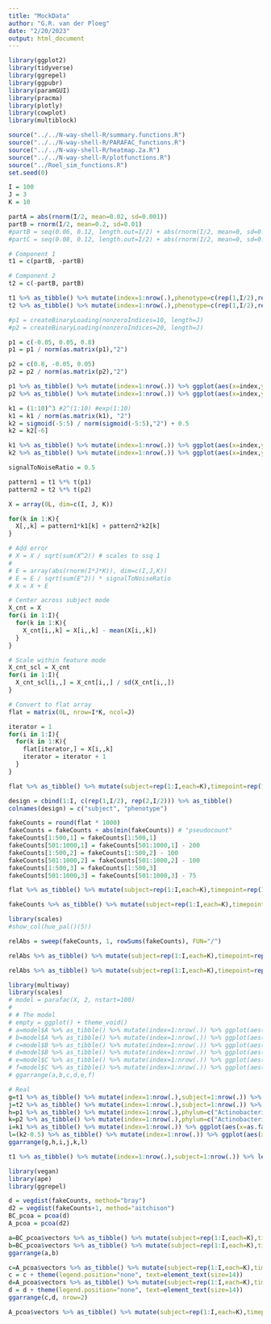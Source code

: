 ```yaml
---
title: "MockData"
author: "G.R. van der Ploeg"
date: "2/20/2023"
output: html_document
---
```


```r
library(ggplot2)
library(tidyverse)
library(ggrepel)
library(ggpubr)
library(paramGUI)
library(pracma)
library(plotly)
library(cowplot)
library(multiblock)

source("../../N-way-shell-R/summary.functions.R")
source("../../N-way-shell-R/PARAFAC_functions.R")
source("../../N-way-shell-R/heatmap.2a.R")
source("../../N-way-shell-R/plotfunctions.R")
source("../Roel_sim_functions.R")
set.seed(0)
```

```r
I = 100
J = 3
K = 10
```

```r

partA = abs(rnorm(I/2, mean=0.02, sd=0.001))
partB = rnorm(I/2, mean=0.2, sd=0.01)
#partB = seq(0.06, 0.12, length.out=I/2) + abs(rnorm(I/2, mean=0, sd=0.001))
#partC = seq(0.08, 0.12, length.out=I/2) + abs(rnorm(I/2, mean=0, sd=0.001))

# Component 1
t1 = c(partB, -partB)

# Component 2
t2 = c(-partB, partB)

t1 %>% as_tibble() %>% mutate(index=1:nrow(.),phenotype=c(rep(1,I/2),rep(2,I/2))) %>% ggplot(aes(x=index,y=value,fill=as.factor(phenotype))) + geom_bar(stat="identity")
t2 %>% as_tibble() %>% mutate(index=1:nrow(.),phenotype=c(rep(1,I/2),rep(2,I/2))) %>% ggplot(aes(x=index,y=value,fill=as.factor(phenotype))) + geom_bar(stat="identity")
```

```r
#p1 = createBinaryLoading(nonzeroIndices=10, length=J)
#p2 = createBinaryLoading(nonzeroIndices=20, length=J)

p1 = c(-0.05, 0.05, 0.8)
p1 = p1 / norm(as.matrix(p1),"2")

p2 = c(0.8, -0.05, 0.05)
p2 = p2 / norm(as.matrix(p2),"2")

p1 %>% as_tibble() %>% mutate(index=1:nrow(.)) %>% ggplot(aes(x=index,y=value)) + geom_bar(stat="identity")
p2 %>% as_tibble() %>% mutate(index=1:nrow(.)) %>% ggplot(aes(x=index,y=value)) + geom_bar(stat="identity")
```

```r
k1 = (1:10)^3 #2^(1:10) #exp(1:10)
k1 = k1 / norm(as.matrix(k1), "2")
k2 = sigmoid(-5:5) / norm(sigmoid(-5:5),"2") + 0.5
k2 = k2[-6]

k1 %>% as_tibble() %>% mutate(index=1:nrow(.)) %>% ggplot(aes(x=index,y=value)) + geom_line()
k2 %>% as_tibble() %>% mutate(index=1:nrow(.)) %>% ggplot(aes(x=index,y=value)) + geom_line()
```

```r
signalToNoiseRatio = 0.5

pattern1 = t1 %*% t(p1)
pattern2 = t2 %*% t(p2)

X = array(0L, dim=c(I, J, K))

for(k in 1:K){
  X[,,k] = pattern1*k1[k] + pattern2*k2[k]
}

# Add error
# X = X / sqrt(sum(X^2)) # scales to ssq 1
# 
# E = array(abs(rnorm(I*J*K)), dim=c(I,J,K))
# E = E / sqrt(sum(E^2)) * signalToNoiseRatio
# X = X + E

# Center across subject mode
X_cnt = X
for(i in 1:I){
  for(k in 1:K){
    X_cnt[i,,k] = X[i,,k] - mean(X[i,,k])
  }
}

# Scale within feature mode
X_cnt_scl = X_cnt
for(i in 1:I){
  X_cnt_scl[i,,] = X_cnt[i,,] / sd(X_cnt[i,,])
}

```

```r
# Convert to flat array
flat = matrix(0L, nrow=I*K, ncol=J)

iterator = 1
for(i in 1:I){
  for(k in 1:K){
    flat[iterator,] = X[i,,k]
    iterator = iterator + 1
  }
}

flat %>% as_tibble() %>% mutate(subject=rep(1:I,each=K),timepoint=rep(1:K,I)) %>% pivot_longer(-c(subject,timepoint)) %>% ggplot(aes(x=as.factor(timepoint),y=value,col=as.factor(subject),group=subject)) + facet_wrap(vars(name)) + geom_line()
```
```r
design = cbind(1:I, c(rep(1,I/2), rep(2,I/2))) %>% as_tibble()
colnames(design) = c("subject", "phenotype")

fakeCounts = round(flat * 1000)
fakeCounts = fakeCounts + abs(min(fakeCounts)) # "pseudocount"
fakeCounts[1:500,1] = fakeCounts[1:500,1]
fakeCounts[501:1000,1] = fakeCounts[501:1000,1] - 200
fakeCounts[1:500,2] = fakeCounts[1:500,2] - 100
fakeCounts[501:1000,2] = fakeCounts[501:1000,2] - 100
fakeCounts[1:500,3] = fakeCounts[1:500,3]
fakeCounts[501:1000,3] = fakeCounts[501:1000,3] - 75

flat %>% as_tibble() %>% mutate(subject=rep(1:I,each=K),timepoint=rep(1:K,I)) %>% pivot_longer(-c(subject,timepoint)) %>% left_join(design) %>% group_by(phenotype,timepoint,name) %>% summarise(m=mean(value),s=sd(value)) %>% ggplot(aes(x=as.factor(timepoint),y=m,col=as.factor(name))) + facet_wrap(vars(phenotype)) + geom_point() + geom_errorbar(aes(ymin=m-s,ymax=m+s))

fakeCounts %>% as_tibble() %>% mutate(subject=rep(1:I,each=K),timepoint=rep(1:K,I)) %>% pivot_longer(-c(subject,timepoint)) %>% left_join(design) %>% group_by(phenotype,timepoint,name) %>% summarise(m=mean(value),s=sd(value)) %>% ggplot(aes(x=as.factor(timepoint),y=m,col=as.factor(name))) + facet_wrap(vars(phenotype)) + geom_point() + geom_errorbar(aes(ymin=m-s,ymax=m+s))
```

```r
library(scales)
#show_col(hue_pal()(5))

relAbs = sweep(fakeCounts, 1, rowSums(fakeCounts), FUN="/")

relAbs %>% as_tibble() %>% mutate(subject=rep(1:I,each=K),timepoint=rep(1:K,I)) %>% pivot_longer(-c(subject,timepoint)) %>% filter(subject %in% c(1,51)) %>% mutate(case_control = c(rep("Case", 30), rep("Control", 30))) %>% ggplot(aes(x=as.factor(timepoint),y=value,fill=as.factor(name))) + facet_wrap(vars(case_control), nrow=I) + geom_bar(stat="identity", col="black") + scale_fill_manual(name="Phylum", labels=c("Actinobacteria", "Bacteroidetes", "Proteobacteria"), values=c("#A3A500", "#E76BF3", "#00BF7D")) + ylab("Relative abundance") + xlab("Time point") + theme(text=element_text(size=14))

relAbs %>% as_tibble() %>% mutate(subject=rep(1:I,each=K),timepoint=rep(1:K,I)) %>% pivot_longer(-c(subject,timepoint)) %>% filter(subject %in% c(1,51)) %>% mutate(case_control = c(rep("Cases", 30), rep("Controls", 30))) %>% ggplot(aes(x=as.factor(timepoint),y=value,fill=as.factor(name))) + facet_wrap(vars(case_control), nrow=I) + geom_bar(stat="identity", col="black") + scale_fill_manual(name="Phylum", labels=c("Actinobacteria", "Bacteroidetes", "Proteobacteria"), values=c("#A3A500", "#E76BF3", "#00BF7D")) + ylab("Relative abundance") + xlab("Time point") + theme(legend.position="none", text=element_text(size=14))
```

```r
library(multiway)
library(scales)
# model = parafac(X, 2, nstart=100)
# 
# # The model
# empty = ggplot() + theme_void()
# a=model$A %>% as_tibble() %>% mutate(index=1:nrow(.)) %>% ggplot(aes(x=index,y=V1)) + geom_bar(stat="identity")
# b=model$A %>% as_tibble() %>% mutate(index=1:nrow(.)) %>% ggplot(aes(x=index,y=V2)) + geom_bar(stat="identity")
# c=model$B %>% as_tibble() %>% mutate(index=1:nrow(.)) %>% ggplot(aes(x=index,y=V1)) + geom_bar(stat="identity")
# d=model$B %>% as_tibble() %>% mutate(index=1:nrow(.)) %>% ggplot(aes(x=index,y=V2)) + geom_bar(stat="identity")
# e=model$C %>% as_tibble() %>% mutate(index=1:nrow(.)) %>% ggplot(aes(x=index,y=V1)) + geom_bar(stat="identity")
# f=model$C %>% as_tibble() %>% mutate(index=1:nrow(.)) %>% ggplot(aes(x=index,y=V2)) + geom_bar(stat="identity")
# ggarrange(a,b,c,d,e,f)

# Real
g=t1 %>% as_tibble() %>% mutate(index=1:nrow(.),subject=1:nrow(.)) %>% left_join(design) %>% ggplot(aes(x=index,y=value,fill=as.factor(phenotype))) + geom_bar(stat="identity") + theme(legend.position="none",text=element_text(size=14)) + ylab("Component 1 loading") + xlab("")
j=t2 %>% as_tibble() %>% mutate(index=1:nrow(.),subject=1:nrow(.)) %>% left_join(design) %>% ggplot(aes(x=index,y=value,fill=as.factor(phenotype))) + geom_bar(stat="identity") + theme(legend.position="none",text=element_text(size=14)) + ylab("Component 2 loading") + xlab("Subject index")
h=p1 %>% as_tibble() %>% mutate(index=1:nrow(.),phylum=c("Actinobacteria", "Bacteroidetes", "Proteobacteria")) %>% ggplot(aes(x=index,y=value,fill=as.factor(phylum))) + geom_bar(stat="identity") + ylab("") + xlab("") + scale_fill_manual(name="Phylum", labels=c("Actinobacteria", "Bacteroidetes", "Proteobacteria"), values=c("#A3A500", "#E76BF3", "#00BF7D"))+ theme(legend.position="none",text=element_text(size=14))
k=p2 %>% as_tibble() %>% mutate(index=1:nrow(.),phylum=c("Actinobacteria", "Bacteroidetes", "Proteobacteria")) %>% ggplot(aes(x=index,y=value,fill=as.factor(phylum))) + geom_bar(stat="identity") + ylab("") + xlab("Feature index") + scale_fill_manual(name="Phylum", labels=c("Actinobacteria", "Bacteroidetes", "Proteobacteria"), values=c("#A3A500", "#E76BF3", "#00BF7D"))+ theme(legend.position="none",text=element_text(size=14))
i=k1 %>% as_tibble() %>% mutate(index=1:nrow(.)) %>% ggplot(aes(x=as.factor(index),y=value)) + geom_bar(stat="identity") + theme(legend.position="none",text=element_text(size=14))+ ylab("") + xlab("")
l=(k2-0.5) %>% as_tibble() %>% mutate(index=1:nrow(.)) %>% ggplot(aes(x=as.factor(index),y=value)) + geom_bar(stat="identity") + theme(legend.position="none",text=element_text(size=14))+ ylab("") + xlab("Time point")
ggarrange(g,h,i,j,k,l)

t1 %>% as_tibble() %>% mutate(index=1:nrow(.),subject=1:nrow(.)) %>% left_join(design) %>% ggplot(aes(x=index,y=value,fill=as.factor(phenotype))) + geom_bar(stat="identity") + theme(legend.position="right",text=element_text(size=14)) + ylab("Component 1") + xlab("") + scale_fill_manual(name="Subject group", values=hue_pal()(2), labels=c("Case", "Control"))
```

```r
library(vegan)
library(ape)
library(ggrepel)

d = vegdist(fakeCounts, method="bray")
d2 = vegdist(fakeCounts+1, method="aitchison")
BC_pcoa = pcoa(d)
A_pcoa = pcoa(d2)

a=BC_pcoa$vectors %>% as_tibble() %>% mutate(subject=rep(1:I,each=K),timepoint=rep(1:K,I)) %>% select(subject,timepoint,Axis.1,Axis.2) %>% left_join(design) %>% ggplot(aes(x=Axis.1,y=Axis.2,col=as.factor(phenotype))) + geom_point()
b=BC_pcoa$vectors %>% as_tibble() %>% mutate(subject=rep(1:I,each=K),timepoint=rep(1:K,I)) %>% select(subject,timepoint,Axis.1,Axis.2) %>% ggplot(aes(x=Axis.1,y=Axis.2,col=as.factor(timepoint))) + geom_point()
ggarrange(a,b)

c=A_pcoa$vectors %>% as_tibble() %>% mutate(subject=rep(1:I,each=K),timepoint=rep(1:K,I)) %>% select(subject,timepoint,Axis.1,Axis.2) %>% left_join(design) %>% ggplot(aes(x=Axis.1,y=Axis.2,col=as.factor(phenotype))) + geom_point() + scale_color_manual(name="Subject group", labels=c("Case", "Control"), values=c("#F8766D", "#00B0F6")) + xlab("PCoA Component 1 (95%)") + ylab("PCoA Component 2 (5%)") + theme(text=element_text(size=14))
c = c + theme(legend.position="none", text=element_text(size=14))
d=A_pcoa$vectors %>% as_tibble() %>% mutate(subject=rep(1:I,each=K),timepoint=rep(1:K,I)) %>% select(subject,timepoint,Axis.1,Axis.2) %>% ggplot(aes(x=Axis.1,y=Axis.2,col=as.factor(timepoint))) + geom_point() + xlab("PCoA Component 1 (95%)") + ylab("PCoA Component 2 (5%)") + theme(legend.position="top")
d = d + theme(legend.position="none", text=element_text(size=14))
ggarrange(c,d, nrow=2)

A_pcoa$vectors %>% as_tibble() %>% mutate(subject=rep(1:I,each=K),timepoint=rep(1:K,I)) %>% select(subject,timepoint,Axis.1,Axis.2) %>% left_join(design) %>% ggplot(aes(x=Axis.1, y=Axis.2, shape=as.factor(timepoint), col=as.factor(phenotype))) + geom_point(size=3) + xlab("PCoA Component 1 (95%)") + ylab("PCoA Component 2 (5%)") + scale_shape_manual(values=c(seq(49,57),88)) + theme(legend.position="none", text=element_text(size=14))
```
